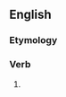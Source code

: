 ==English==

===Etymology===
{{suffix|en|subdue|eth|nocat=1}}

===Verb===
{{head|en|verb form}}

# {{en-archaic third-person singular of|subdue}}